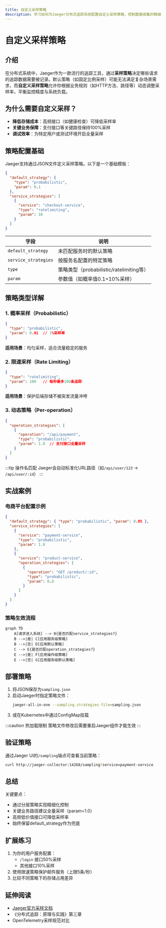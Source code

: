 ```yaml
---
title: 自定义采样策略
description: 学习如何为Jaeger分布式追踪系统配置自定义采样策略，控制数据收集的精细度和系统开销。
---
```


# 自定义采样策略

## 介绍

在分布式系统中，Jaeger作为一款流行的追踪工具，通过**采样策略**决定哪些请求的追踪数据需要被记录。默认策略（如固定比例采样）可能无法满足复杂场景需求，而**自定义采样策略**允许你根据业务规则（如HTTP方法、路径等）动态调整采样率，平衡监控精度与系统负载。

## 为什么需要自定义采样？

- **降低存储成本**：高频接口（如健康检查）可降低采样率
- **关键业务保障**：支付接口等关键路径保持100%采样
- **调试效率**：为特定用户或测试环境开启全量采样

## 策略配置基础

Jaeger支持通过JSON文件定义采样策略。以下是一个基础模板：

```json
{
  "default_strategy": {
    "type": "probabilistic",
    "param": 0.1
  },
  "service_strategies": [
    {
      "service": "checkout-service",
      "type": "ratelimiting",
      "param": 10
    }
  ]
}
```

| 字段                | 说明                          |
|---------------------|-----------------------------|
| `default_strategy`  | 未匹配服务时的默认策略            |
| `service_strategies`| 按服务名配置的特定策略            |
| `type`              | 策略类型（probabilistic/ratelimiting等）|
| `param`            | 参数值（如概率值0.1=10%采样）      |

## 策略类型详解

### 1. 概率采样（Probabilistic）

```json
{
  "type": "probabilistic",
  "param": 0.01  // 1%采样率
}
```

**适用场景**：均匀采样，适合流量稳定的服务

### 2. 限速采样（Rate Limiting）

```json
{
  "type": "ratelimiting",
  "param": 100   // 每秒最多100条追踪
}
```

**适用场景**：保护后端存储不被突发流量冲垮

### 3. 动态策略（Per-operation）

```json
{
  "operation_strategies": [
    {
      "operation": "/api/payment",
      "type": "probabilistic",
      "param": 1.0  // 支付接口全量采样
    }
  ]
}
```

:::tip 操作名匹配
Jaeger会自动标准化URL路径（如`/api/user/123` → `/api/user/:id`）
:::

## 实战案例

### 电商平台配置示例

```json
{
  "default_strategy": { "type": "probabilistic", "param": 0.05 },
  "service_strategies": [
    {
      "service": "payment-service",
      "type": "probabilistic",
      "param": 1.0
    },
    {
      "service": "product-service",
      "operation_strategies": [
        {
          "operation": "GET /product/:id",
          "type": "probabilistic",
          "param": 0.8
        }
      ]
    }
  ]
}
```

### 策略生效流程

```mermaid
graph TD
    A[请求进入系统] --> B{是否匹配service_strategies?}
    B -->|是| C[应用服务级策略]
    B -->|否| D[应用默认策略]
    C --> E{是否匹配operation_strategies?}
    E -->|是| F[应用操作级策略]
    E -->|否| G[应用服务级默认策略]
```

## 部署策略

1. 将JSON保存为`sampling.json`
2. 启动Jaeger时指定策略文件：
   ```bash
   jaeger-all-in-one --sampling.strategies-file=sampling.json
   ```
3. 或在Kubernetes中通过ConfigMap挂载

:::caution 热加载限制
策略文件修改后需要重启Jaeger组件才能生效
:::

## 验证策略

通过Jaeger UI的`/sampling`端点可查看当前策略：

```bash
curl http://jaeger-collector:14268/sampling?service=payment-service
```

## 总结

关键要点：
- 通过分层策略实现精细化控制
- 关键业务路径建议全量采样（param=1.0）
- 高频低价值接口可降低采样率
- 始终保留default_strategy作为兜底

## 扩展练习

1. 为你的用户服务配置：
   - `/login` 接口50%采样
   - 其他接口10%采样
2. 使用限速策略保护邮件服务（上限5条/秒）
3. 比较不同策略下的存储占用差异

## 延伸阅读

- [Jaeger官方采样文档](https://www.jaegertracing.io/docs/latest/sampling/)
- 《分布式追踪：原理与实践》第三章
- OpenTelemetry采样规范对比
